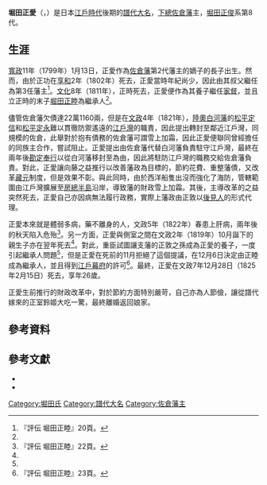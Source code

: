 {{Infobox officeholder 
| name= 堀田正愛
| image= 
| caption=

| order=[[佐倉藩|佐倉藩]]藩主
| term_start=1811年
| term_end=1824年
| predecessor= {{link-ja|堀田正時|堀田正時}}
| successor= [[堀田正睦|堀田正睦]]

| birth_date={{birth date|1799|2|17}}<br>（[[寬政|寬政]]11年1月13日）
| birth_place= 
| death_date={{death date and age|1825|2|15|1799|2|17}}<br>（[[文政|文政]]7年12月28日）
| death_place= 
| module  = {{日本武士|child=yes
|時代= [[江戶時代|江戶時代]]後期
|幼名= 雄之丞
|改名= 
|别名= 鍋太郎
|諡号= 
|神号= 
|戒名= 謙良院殿信阿迫行箕蓬丘大居士
|洗禮名= 
|墓所=[[東京都|東京都]][[台東區|台東區]][[西淺草|西淺草]]的{{Link-ja|日輪寺 (台東區)|日輪寺 (台東区)|日輪寺}}
|朝廷官位= [[從五位|從五位]]下[[相模國|相模守]]
|幕府職位= 
|主君= 
|藩= [[下總國|下總]][[佐倉藩|佐倉藩]]主
|氏族= {{Link-ja|堀田氏|堀田氏}}
|父= {{Link-ja|堀田正功|堀田正功}}
|母= 大島豐瀨
|養父= {{Link-ja|堀田正時|堀田正時}}
|養母= 
|妹= {{Link-ja|內田正容|内田正容}}正室
|正室= 鈴姬（{{Link-ja|小笠原忠固|小笠原忠固}}長女）
|繼室= 幾千姬（謙映院，[[松平治鄉|松平治鄉]]之女）
|側室= 
|子= 堀田雄之丞
|女= 
|養子= [[堀田正睦|堀田正睦]]
|養女= 
 }}
}}
'''堀田正愛'''（{{jpn|j=堀田 正愛|hg=ほった まさちか|rm=Hotta Masachika}}，{{bd|1799年|2月17日|1825年|2月15日|catIdx=Hotta Masachika}}）是日本[[江戶時代|江戶時代]]後期的[[譜代大名|譜代大名]]，[[下總國|下總]][[佐倉藩|佐倉藩]]主，[[堀田正俊|堀田正俊]]系{{Link-ja|堀田氏|堀田氏|堀田家}}第8代。

== 生涯 ==
[[寬政|寬政]]11年（1799年）1月13日，正愛作為[[佐倉藩|佐倉藩]]第2代藩主{{Link-ja|堀田正順|堀田正順}}的嫡子{{Link-ja|堀田正功|堀田正功}}的長子出生。然而，由於正功在[[享和|享和]]2年（1802年）死去，正愛當時年紀尚少，因此由其叔父{{Link-ja|堀田正時|堀田正時}}繼任為第3任藩主<ref name="『評伝 堀田正睦』20頁。">『評伝 堀田正睦』20頁。</ref>。[[文化_(年號)|文化]]8年（1811年），正時死去，正愛便作為其養子繼任[[家督|家督]]，並且立正時的末子[[堀田正睦|堀田正睦]]為繼承人<ref name="『評伝 堀田正睦』20頁。"/>。

儘管佐倉藩欠債達22萬1160兩，但是在[[文政|文政]]4年（1821年），[[陸奧國|陸奧]][[白河藩|白河藩]]的[[松平定信|松平定信]]和[[松平定永|松平定永]]難以貫徹防禦遙遠的[[東京灣|江戶灣]]的職責，因此提出轉封至鄰近江戶灣，同規模的佐倉，此舉對於抱有債務的佐倉藩可謂雪上加霜，因此正愛便聯同曾經擔任{{Link-ja|若年寄|若年寄}}的同族{{Link-ja|堅田藩|堅田藩}}主{{Link-ja|堀田正敦|堀田正敦}}合作，嘗試阻止。正愛提出由佐倉藩代替白河藩負責駐守江戶灣，最終在兩年後[[勘定奉行|勘定奉行]]{{Link-ja|遠山景晉|遠山景晋}}以{{Link-ja|久松氏|久松氏|久松松平氏}}從白河藩移封至{{Link-ja|桑名藩|桑名藩}}為由，因此將駐防江戶灣的職務交給佐倉藩負責。對此，正愛讓向藤之益推行以改善藩政為目標的{{link-ja|藩政改革}}，節約花費、重整藩債，又改革[[藏元|藏元]]制度，但是效果不彰。與此同時，由於西洋船隻出沒而強化了海防，管轄範圍由江戶灣擴展至[[房總半島|房總半島]]沿岸，導致藩的財政雪上加霜。其後，主導改革的之益突然死去，正愛自己亦因病無法履行政務，實際上藩政由正敦以[[後見人|後見人]]的形式代理。

正愛本來就是體弱多病，藥不離身的人，文政5年（1822年）春患上肝病，兩年後的秋天陷入危殆<ref name="『評伝 堀田正睦』22頁。">『評伝 堀田正睦』22頁。</ref>。另一方面，正愛與側室之間在文政2年（1819年）10月誕下的親生子亦在翌年死去<ref name="『評伝 堀田正睦』22頁。"/>。對此，重臣{{Link-ja|金井忠倫|金井忠倫}}試圖讓支藩{{Link-ja|佐野藩|佐野藩}}的正敦之孫{{Link-ja|堀田正修|堀田正修}}成為正愛的養子，一度引起繼承人問題<ref name="『評伝 堀田正睦』22頁。"/>，但是正愛在死前的11月拒絕了這個提議，在12月6日決定由正睦成為繼承人，並且得到[[江戶幕府|江戶幕府]]的許可<ref>『評伝 堀田正睦』23頁。</ref>。最終，正愛在文政7年12月28日（1825年2月15日）死去，享年26歲。

正愛生前推行的財政改革中，對於節約方面特別嚴苛，自己亦為人節儉，讓從譜代{{Link-ja|小笠原氏|小笠原氏}}嫁來的正室鈴姬大吃一驚，最終離婚返回娘家。

== 參考資料 ==
{{reflist}}

== 參考文獻 ==
*{{cite book|script-title=ja:近世房総地域史研究 |isbn=4130260561 |publisher=[[東京大學出版會|東京大學出版會]] |author=針谷武志 |date=1993 |editor={{Link-ja|渡邊尚志|渡辺尚志}}}}
*{{cite book|script-title=ja:評伝 堀田正睦 |isbn= 978-4336045249 |publisher={{Link-ja|國書刊行会|国書刊行会}} |author={{Link-ja|土居良三|土居良三}} |date=2003}}

{{佐倉藩主|堀田氏|4代|1811年 - 1824年}}

{{DEFAULTSORT:Hotta Masachika}}
[[Category:堀田氏|Category:堀田氏]]
[[Category:譜代大名|Category:譜代大名]]
[[Category:佐倉藩主|Category:佐倉藩主]]